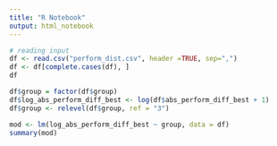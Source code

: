 ```yaml
---
title: "R Notebook"
output: html_notebook
---
```



```r
# reading input 
df <- read.csv("perform_dist.csv", header =TRUE, sep=",")
df <- df[complete.cases(df), ]  
df
```

```r
df$group = factor(df$group)
df$log_abs_perform_diff_best <- log(df$abs_perform_diff_best + 1) 
df$group <- relevel(df$group, ref = "3")
```


```r
mod <- lm(log_abs_perform_diff_best ~ group, data = df)
summary(mod)
```

